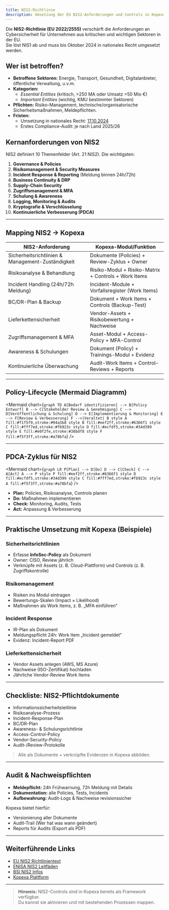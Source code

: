 ```yaml
---
title: NIS2-Richtlinie
description: Umsetzung der EU NIS2-Anforderungen und Controls in Kopexa
---
```


Die **NIS2-Richtlinie (EU 2022/2555)** verschärft die Anforderungen an Cybersicherheit für Unternehmen aus kritischen und wichtigen Sektoren in der EU.  
Sie löst NIS1 ab und muss bis Oktober 2024 in nationales Recht umgesetzt werden.

## Wer ist betroffen?

- **Betroffene Sektoren:** Energie, Transport, Gesundheit, Digitalanbieter, öffentliche Verwaltung, u.v.m.
- **Kategorien:** 
  - *Essential Entities* (kritisch, >250 MA oder Umsatz >50 Mio €)
  - *Important Entities* (wichtig, KMU bestimmter Sektoren)
- **Pflichten:** Risiko-Management, technische/organisatorische Sicherheitsmaßnahmen, Meldepflichten.
- **Fristen:** 
  - Umsetzung in nationales Recht: [17.10.2024](https://www.openkritis.de/it-sicherheitsgesetz/nis2-umsetzung-gesetz-cybersicherheit.html)  
  - Erstes Compliance-Audit: je nach Land 2025/26

## Kernanforderungen von NIS2

NIS2 definiert 10 Themenfelder (Art. 21 NIS2). Die wichtigsten:

1. **Governance & Policies**  
2. **Risikomanagement & Security Measures**  
3. **Incident Response & Reporting** (Meldung binnen 24h/72h)  
4. **Business Continuity & DRP**  
5. **Supply-Chain Security**  
6. **Zugriffsmanagement & MFA**  
7. **Schulung & Awareness**  
8. **Logging, Monitoring & Audits**  
9. **Kryptografie & Verschlüsselung**  
10. **Kontinuierliche Verbesserung (PDCA)**

---

## Mapping NIS2 → Kopexa

| NIS2-Anforderung | Kopexa-Modul/Funktion |
|------------------|-----------------------|
| Sicherheitsrichtlinien & Management-Zuständigkeit | Dokumente (Policies) + Review-Zyklus + Owner |
| Risikoanalyse & Behandlung | Risiko-Modul + Risiko-Matrix + Controls + Work Items |
| Incident Handling (24h/72h Meldung) | Incident-Module + Vorfallsregister (Work Items) |
| BC/DR-Plan & Backup | Dokument + Work Items + Controls (Backup-Test) |
| Lieferkettensicherheit | Vendor-Assets + Risikobewertung + Nachweise |
| Zugriffsmanagement & MFA | Asset-Modul + Access-Policy + MFA-Control |
| Awareness & Schulungen | Dokument (Policy) + Trainings-Modul + Evidenz |
| Kontinuierliche Überwachung | Audit-Work Items + Control-Reviews + Reports |

---

## Policy-Lifecycle (Mermaid Diagramm)

<Mermaid chart={`
graph TD
    A[Bedarf identifizieren] --> B[Policy Entwurf]
    B --> C[Stakeholder Review & Genehmigung]
    C --> D[Veröffentlichung & Schulung]
    D --> E[Implementierung & Monitoring]
    E --> F[Review & Verbesserung]
    F -->|Veraltet| B
    style A fill:#f1f5f9,stroke:#94a3b8
    style B fill:#eef2ff,stroke:#6366f1
    style C fill:#fff7ed,stroke:#fb923c
    style D fill:#ecfdf5,stroke:#34d399
    style E fill:#e0f2fe,stroke:#38bdf8
    style F fill:#f5f3ff,stroke:#a78bfa
`} />

---

## PDCA-Zyklus für NIS2

<Mermaid chart={`
graph LR
    P[Plan] --> D[Do]
    D --> C[Check]
    C --> A[Act]
    A --> P
    style P fill:#eef2ff,stroke:#6366f1
    style D fill:#ecfdf5,stroke:#34d399
    style C fill:#fff7ed,stroke:#fb923c
    style A fill:#f5f3ff,stroke:#a78bfa
`} />

- **Plan:** Policies, Risikoanalyse, Controls planen
- **Do:** Maßnahmen implementieren
- **Check:** Monitoring, Audits, Tests
- **Act:** Anpassung & Verbesserung

---

## Praktische Umsetzung mit Kopexa (Beispiele)

### Sicherheitsrichtlinien
- Erfasse **InfoSec-Policy** als Dokument
- Owner: CISO, Review jährlich
- Verknüpfe mit Assets (z. B. Cloud-Plattform) und Controls (z. B. Zugriffskontrolle)

### Risikomanagement
- Risiken ins Modul eintragen
- Bewertungs-Skalen (Impact × Likelihood)
- Maßnahmen als Work Items, z. B. „MFA einführen“

### Incident Response
- IR-Plan als Dokument
- Meldungspflicht 24h: Work Item „Incident gemeldet“
- Evidenz: Incident-Report PDF

### Lieferkettensicherheit
- Vendor Assets anlegen (AWS, MS Azure)
- Nachweise (ISO-Zertifikat) hochladen
- Jährliche Vendor-Review Work Items

---

## Checkliste: NIS2-Pflichtdokumente

- Informationssicherheitsleitlinie
- Risikoanalyse-Prozess
- Incident-Response-Plan
- BC/DR-Plan
- Awareness- & Schulungsrichtlinie
- Access-Control-Policy
- Vendor-Security-Policy
- Audit-/Review-Protokolle

> Alle als Dokumente + verknüpfte Evidenzen in Kopexa abbilden.

---

## Audit & Nachweispflichten

- **Meldepflicht:** 24h Frühwarnung, 72h Meldung mit Details
- **Dokumentation:** alle Policies, Tests, Incidents
- **Aufbewahrung:** Audit-Logs & Nachweise revisionssicher

Kopexa bietet hierfür:
- Versionierung aller Dokumente
- Audit-Trail (Wer hat was wann geändert)
- Reports für Audits (Export als PDF)

---

## Weiterführende Links

- [EU NIS2 Richtlinientext](https://eur-lex.europa.eu/eli/dir/2022/2555)  
- [ENISA NIS2 Leitfäden](https://www.enisa.europa.eu/topics/nis-directive)  
- [BSI NIS2 Infos](https://www.bsi.bund.de/NIS2)  
- [Kopexa Plattform](https://kopexa.com/platform/overview)

---

> **Hinweis:** NIS2-Controls sind in Kopexa bereits als Framework verfügbar.  
> Du kannst sie aktivieren und mit bestehenden Prozessen mappen.
